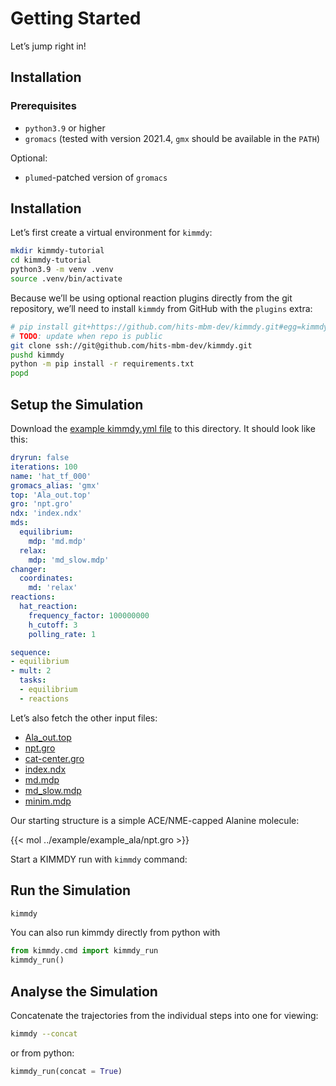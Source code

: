# Getting Started

Let's jump right in!

## Installation

### Prerequisites

- `python3.9` or higher
- `gromacs` (tested with version 2021.4, `gmx` should be available in the `PATH`)

Optional:

- `plumed`-patched version of `gromacs`

## Installation

Let's first create a virtual environment for `kimmdy`:

```bash
mkdir kimmdy-tutorial
cd kimmdy-tutorial
python3.9 -m venv .venv
source .venv/bin/activate
```

Because we'll be using optional reaction plugins directly from the git repository, we'll need to install `kimmdy` from GitHub with the `plugins` extra:

```bash
# pip install git+https://github.com/hits-mbm-dev/kimmdy.git#egg=kimmdy[plugins]
# TODO: update when repo is public
git clone ssh://git@github.com/hits-mbm-dev/kimmdy.git
pushd kimmdy
python -m pip install -r requirements.txt
popd
```

## Setup the Simulation

Download the [example kimmdy.yml file](/example/example_ala/kimmdy.yml) to this directory.
It should look like this:

```.yaml
dryrun: false
iterations: 100
name: 'hat_tf_000'
gromacs_alias: 'gmx'
top: 'Ala_out.top'
gro: 'npt.gro'
ndx: 'index.ndx'
mds:
  equilibrium:
    mdp: 'md.mdp'
  relax:
    mdp: 'md_slow.mdp'
changer:
  coordinates:
    md: 'relax'      
reactions:
  hat_reaction:
    frequency_factor: 100000000
    h_cutoff: 3
    polling_rate: 1

sequence:
- equilibrium
- mult: 2
  tasks:
  - equilibrium
  - reactions
```


Let's also fetch the other input files:

- [Ala_out.top](/example/example_ala/Ala_out.top)
- [npt.gro](/example/example_ala/npt.gro)
- [cat-center.gro](/example/example_ala/cat-center.gro)
- [index.ndx](/example/example_ala/index.ndx)
- [md.mdp](/example/example_ala/md.mdp)
- [md_slow.mdp](/example/example_ala/md_slow.mdp)
- [minim.mdp](/example/example_ala/minim.mdp)

Our starting structure is a simple ACE/NME-capped Alanine molecule:

<!-- TODO: install molstar extension -->

{{< mol ../example/example_ala/npt.gro >}}

Start a KIMMDY run with `kimmdy` command:

## Run the Simulation

```bash
kimmdy
```

You can also run kimmdy directly from python with

```python
from kimmdy.cmd import kimmdy_run
kimmdy_run()
```

## Analyse the Simulation

Concatenate the trajectories from the individual steps into one for viewing:

```bash
kimmdy --concat
```

or from python:

```python
kimmdy_run(concat = True)
```










